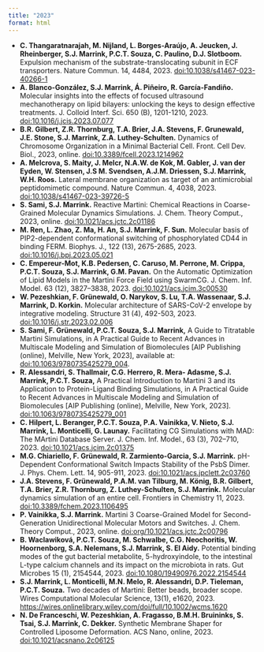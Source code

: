```yaml
---
title: "2023"
format: html
---
```


- **C. Thangaratnarajah, M. Nijland, L. Borges-Araújo, A. Jeucken, J. Rheinberger, S.J. Marrink, P.C.T. Souza, C. Paulino, D.J. Slotboom.** Expulsion mechanism of the substrate-translocating subunit in ECF transporters. Nature Commun. 14, 4484, 2023. [doi:10.1038/s41467-023-40266-1](https://www.nature.com/articles/s41467-023-40266-1)
- **A. Blanco-González, S.J. Marrink, Á. Piñeiro, R. García-Fandiño.** Molecular insights into the effects of focused ultrasound mechanotherapy on lipid bilayers: unlocking the keys to design effective treatments. J. Colloid Interf. Sci. 650 (B), 1201-1210, 2023. [doi:10.1016/j.jcis.2023.07.077](https://doi.org/10.1016/j.jcis.2023.07.077)
- **B.R. Gilbert, Z.R. Thornburg, T.A. Brier, J.A. Stevens, F. Grunewald, J.E. Stone, S.J. Marrink, Z.A. Luthey-Schulten.** Dynamics of Chromosome Organization in a Minimal Bacterial Cell. Front. Cell Dev. Biol., 2023, online. [doi:10.3389/fcell.2023.1214962](https://www.frontiersin.org/articles/10.3389/fcell.2023.1214962/abstract)
- **A. Melcrova, S. Maity, J. Melcr, N.A.W. de Kok, M. Gabler, J. van der Eyden, W. Stensen, J.S M. Svendsen, A.J.M. Driessen, S.J. Marrink, W.H. Roos.** Lateral membrane organization as target of an antimicrobial peptidomimetic compound. Nature Commun. 4, 4038, 2023. [doi:10.1038/s41467-023-39726-5](https://doi.org/10.1038/s41467-023-39726-5)
- **S. Sami, S.J. Marrink.** Reactive Martini: Chemical Reactions in Coarse-Grained Molecular Dynamics Simulations. J. Chem. Theory Comput., 2023, online. [doi:10.1021/acs.jctc.2c01186](https://doi.org/10.1021/acs.jctc.2c01186)
- **M. Ren, L. Zhao, Z. Ma, H. An, S.J. Marrink, F. Sun.** Molecular basis of PIP2-dependent conformational switching of phosphorylated CD44 in binding FERM. Biophys. J., 122 (13), 2675-2685, 2023. [doi:10.1016/j.bpj.2023.05.021](https://doi.org/10.1016/j.bpj.2023.05.021)
- **C. Empereur-Mot, K.B. Pedersen, C. Caruso, M. Perrone, M. Crippa, P.C.T. Souza, S.J. Marrink, G.M. Pavan.** On the Automatic Optimization of Lipid Models in the Martini Force Field using SwarmCG. J. Chem. Inf. Model. 63 (12), 3827–3838, 2023. [doi:10.1021/acs.jcim.3c00530](https://doi.org/10.1021/acs.jcim.3c00530)
- **W. Pezeshkian, F. Grünewald, O. Narykov, S. Lu, T.A. Wassenaar, S.J. Marrink, D. Korkin.** Molecular architecture of SARS-CoV-2 envelope by integrative modeling. Structure 31 (4), 492-503, 2023. [doi:10.1016/j.str.2023.02.006](https://doi.org/10.1016/j.str.2023.02.006)
- **S. Sami, F. Grünewald, P.C.T. Souza, S.J. Marrink,** A Guide to Titratable Martini Simulations, in A Practical Guide to Recent Advances in Multiscale Modeling and Simulation of Biomolecules [AIP Publishing (online), Melville, New York, 2023], available at: [doi:10.1063/9780735425279_004](https://doi.org/10.1063/9780735425279_004).
- **R. Alessandri, S. Thallmair, C.G. Herrero, R. Mera- Adasme, S.J. Marrink, P.C.T. Souza,** A Practical Introduction to Martini 3 and its Application to Protein-Ligand Binding Simulations, in A Practical Guide to Recent Advances in Multiscale Modeling and Simulation of Biomolecules [AIP Publishing (online), Melville, New York, 2023]. [doi:10.1063/9780735425279_001](https://doi.org/10.1063/9780735425279_001)
- **C. Hilpert, L. Beranger, P.C.T. Souza, P.A. Vainikka, V. Nieto, S.J. Marrink, L. Monticelli, G. Launay.** Facilitating CG Simulations with MAD: The MArtini Database Server. J. Chem. Inf. Model., 63 (3), 702–710, 2023. [doi:10.1021/acs.jcim.2c01375](https://doi.org/10.1021/acs.jcim.2c01375)
- **M.G. Chiariello, F. Grünewald, R. Zarmiento-Garcia, S.J. Marrink.** pH-Dependent Conformational Switch Impacts Stability of the PsbS Dimer. J. Phys. Chem. Lett. 14, 905-911, 2023. [doi:10.1021/acs.jpclett.2c03760](https://doi.org/10.1021/acs.jpclett.2c03760)
- **J.A. Stevens, F. Grünewald, P.A.M. van Tilburg, M. König, B.R. Gilbert, T.A. Brier, Z.R. Thornburg, Z. Luthey-Schulten, S.J. Marrink.** Molecular dynamics simulation of an entire cell. Frontiers in Chemistry 11, 2023. [doi:10.3389/fchem.2023.1106495](https://doi.org/10.3389/fchem.2023.1106495)
- **P. Vainikka, S.J. Marrink.** Martini 3 Coarse-Grained Model for Second-Generation Unidirectional Molecular Motors and Switches. J. Chem. Theory Comput., 2023, online. [doi:org/10.1021/acs.jctc.2c00796](https://doi.org/10.1021/acs.jctc.2c00796)
- **B. Waclawiková, P.C.T. Souza, M. Schwalbe, C.G. Neochoritis, W. Hoornenborg, S.A. Nelemans, S.J. Marrink, S. El Aidy.** Potential binding modes of the gut bacterial metabolite, 5-hydroxyindole, to the intestinal L-type calcium channels and its impact on the microbiota in rats. Gut Microbes 15 (1), 2154544, 2023. [doi:10.1080/19490976.2022.2154544](https://doi.org/10.1080/19490976.2022.2154544)
- **S.J. Marrink, L. Monticelli, M.N. Melo, R. Alessandri, D.P. Tieleman, P.C.T. Souza.** Two decades of Martini: Better beads, broader scope. Wires Computational Molecular Science, 13(1), e1620, 2023. [https://wires.onlinelibrary.wiley.com/doi/full/10.1002/wcms.1620](https://wires.onlinelibrary.wiley.com/doi/full/10.1002/wcms.1620)
- **N. De Franceschi, W. Pezeshkian, A. Fragasso, B.M.H. Bruininks, S. Tsai, S.J. Marrink, C. Dekker.** Synthetic Membrane Shaper for Controlled Liposome Deformation. ACS Nano, online, 2023. [doi:10.1021/acsnano.2c06125](https://doi.org/10.1021/acsnano.2c06125)